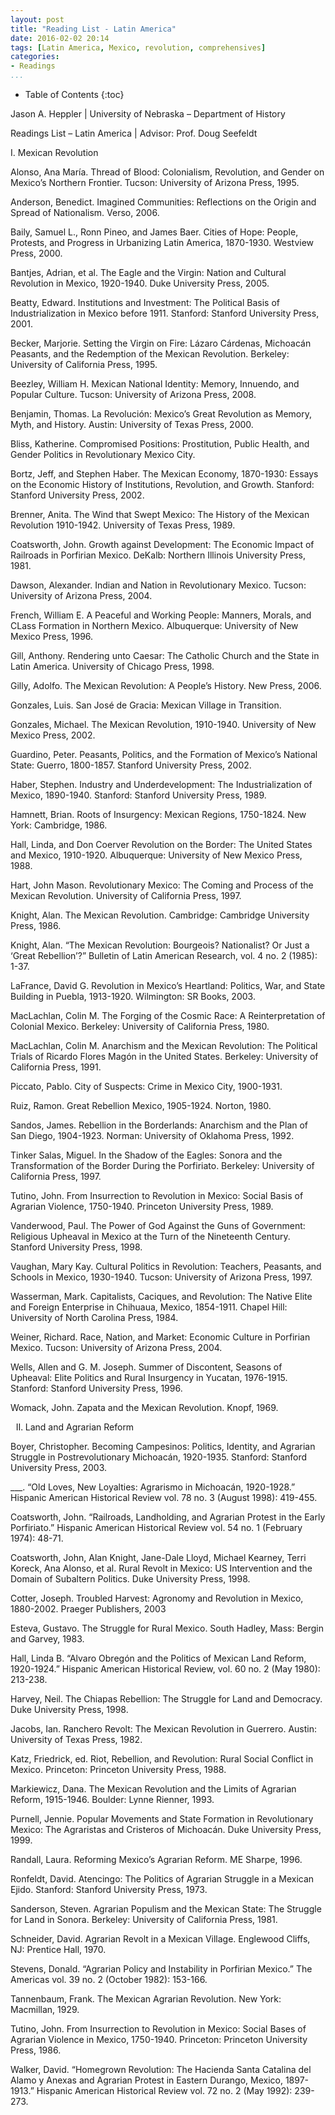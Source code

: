 ```yaml
---
layout: post
title: "Reading List - Latin America"
date: 2016-02-02 20:14
tags: [Latin America, Mexico, revolution, comprehensives]
categories:
- Readings
...
```


* Table of Contents
{:toc}

Jason A. Heppler | University of Nebraska -- Department of History

Readings List -- Latin America | Advisor: Prof. Doug Seefeldt

I. Mexican Revolution

Alonso, Ana María. Thread of Blood: Colonialism, Revolution, and Gender on Mexico's Northern Frontier. Tucson: University of Arizona Press, 1995.

Anderson, Benedict. Imagined Communities: Reflections on the Origin and Spread of Nationalism. Verso, 2006.

Baily, Samuel L., Ronn Pineo, and James Baer. Cities of Hope: People, Protests, and Progress in Urbanizing Latin America, 1870-1930. Westview Press, 2000.

Bantjes, Adrian, et al. The Eagle and the Virgin: Nation and Cultural Revolution in Mexico, 1920-1940. Duke University Press, 2005.

Beatty, Edward. Institutions and Investment: The Political Basis of Industrialization in Mexico before 1911. Stanford: Stanford University Press, 2001.

Becker, Marjorie. Setting the Virgin on Fire: Lázaro Cárdenas, Michoacán Peasants, and the Redemption of the Mexican Revolution. Berkeley: University of California Press, 1995.

Beezley, William H. Mexican National Identity: Memory, Innuendo, and Popular Culture. Tucson: University of Arizona Press, 2008.

Benjamin, Thomas. La Revolución: Mexico's Great Revolution as Memory, Myth, and History. Austin: University of Texas Press, 2000.

Bliss, Katherine. Compromised Positions: Prostitution, Public Health, and Gender Politics in Revolutionary Mexico City.

Bortz, Jeff, and Stephen Haber. The Mexican Economy, 1870-1930: Essays on the Economic History of Institutions, Revolution, and Growth. Stanford: Stanford University Press, 2002.

Brenner, Anita. The Wind that Swept Mexico: The History of the Mexican Revolution 1910-1942. University of Texas Press, 1989.

Coatsworth, John. Growth against Development: The Economic Impact of Railroads in Porfirian Mexico. DeKalb: Northern Illinois University Press, 1981.

Dawson, Alexander. Indian and Nation in Revolutionary Mexico. Tucson: University of Arizona Press, 2004.

French, William E. A Peaceful and Working People: Manners, Morals, and CLass Formation in Northern Mexico. Albuquerque: University of New Mexico Press, 1996.

Gill, Anthony. Rendering unto Caesar: The Catholic Church and the State in Latin America. University of Chicago Press, 1998.

Gilly, Adolfo. The Mexican Revolution: A People's History. New Press, 2006.

Gonzales, Luis. San José de Gracia: Mexican Village in Transition.

Gonzales, Michael. The Mexican Revolution, 1910-1940. University of New Mexico Press, 2002.

Guardino, Peter. Peasants, Politics, and the Formation of Mexico's National State: Guerro, 1800-1857. Stanford University Press, 2002.

Haber, Stephen. Industry and Underdevelopment: The Industrialization of Mexico, 1890-1940. Stanford: Stanford University Press, 1989.

Hamnett, Brian. Roots of Insurgency: Mexican Regions, 1750-1824. New York: Cambridge, 1986.

Hall, Linda, and Don Coerver Revolution on the Border: The United States and Mexico, 1910-1920. Albuquerque: University of New Mexico Press, 1988.

Hart, John Mason. Revolutionary Mexico: The Coming and Process of the Mexican Revolution. University of California Press, 1997.

Knight, Alan. The Mexican Revolution. Cambridge: Cambridge University Press, 1986.

Knight, Alan. "The Mexican Revolution: Bourgeois? Nationalist? Or Just a 'Great Rebellion'?" Bulletin of Latin American Research, vol. 4 no. 2 (1985): 1-37.

LaFrance, David G. Revolution in Mexico's Heartland: Politics, War, and State Building in Puebla, 1913-1920. Wilmington: SR Books, 2003.

MacLachlan, Colin M. The Forging of the Cosmic Race: A Reinterpretation of Colonial Mexico. Berkeley: University of California Press, 1980.

MacLachlan, Colin M. Anarchism and the Mexican Revolution: The Political Trials of Ricardo Flores Magón in the United States. Berkeley: University of California Press, 1991.

Piccato, Pablo. City of Suspects: Crime in Mexico City, 1900-1931.

Ruiz, Ramon. Great Rebellion Mexico, 1905-1924. Norton, 1980.

Sandos, James. Rebellion in the Borderlands: Anarchism and the Plan of San Diego, 1904-1923. Norman: University of Oklahoma Press, 1992.

Tinker Salas, Miguel. In the Shadow of the Eagles: Sonora and the Transformation of the Border During the Porfiriato. Berkeley: University of California Press, 1997.

Tutino, John. From Insurrection to Revolution in Mexico: Social Basis of Agrarian Violence, 1750-1940. Princeton University Press, 1989.

Vanderwood, Paul. The Power of God Against the Guns of Government: Religious Upheaval in Mexico at the Turn of the Nineteenth Century. Stanford University Press, 1998.

Vaughan, Mary Kay. Cultural Politics in Revolution: Teachers, Peasants, and Schools in Mexico, 1930-1940. Tucson: University of Arizona Press, 1997.

Wasserman, Mark. Capitalists, Caciques, and Revolution: The Native Elite and Foreign Enterprise in Chihuaua, Mexico, 1854-1911. Chapel Hill: University of North Carolina Press, 1984.

Weiner, Richard. Race, Nation, and Market: Economic Culture in Porfirian Mexico. Tucson: University of Arizona Press, 2004.

Wells, Allen and G. M. Joseph. Summer of Discontent, Seasons of Upheaval: Elite Politics and Rural Insurgency in Yucatan, 1976-1915. Stanford: Stanford University Press, 1996.

Womack, John. Zapata and the Mexican Revolution. Knopf, 1969.

II. Land and Agrarian Reform

Boyer, Christopher. Becoming Campesinos: Politics, Identity, and Agrarian Struggle in Postrevolutionary Michoacán, 1920-1935. Stanford: Stanford University Press, 2003.

___. "Old Loves, New Loyalties: Agrarismo in Michoacán, 1920-1928." Hispanic American Historical Review vol. 78 no. 3 (August 1998): 419-455.

Coatsworth, John. "Railroads, Landholding, and Agrarian Protest in the Early Porfiriato." Hispanic American Historical Review vol. 54 no. 1 (February 1974): 48-71.

Coatsworth, John, Alan Knight, Jane-Dale Lloyd, Michael Kearney, Terri Koreck, Ana Alonso, et al. Rural Revolt in Mexico: US Intervention and the Domain of Subaltern Politics. Duke University Press, 1998.

Cotter, Joseph. Troubled Harvest: Agronomy and Revolution in Mexico, 1880-2002. Praeger Publishers, 2003

Esteva, Gustavo. The Struggle for Rural Mexico. South Hadley, Mass: Bergin and Garvey, 1983.

Hall, Linda B. "Alvaro Obregón and the Politics of Mexican Land Reform, 1920-1924." Hispanic American Historical Review, vol. 60 no. 2 (May 1980): 213-238.

Harvey, Neil. The Chiapas Rebellion: The Struggle for Land and Democracy. Duke University Press, 1998.

Jacobs, Ian. Ranchero Revolt: The Mexican Revolution in Guerrero. Austin: University of Texas Press, 1982.

Katz, Friedrick, ed. Riot, Rebellion, and Revolution: Rural Social Conflict in Mexico. Princeton: Princeton University Press, 1988.

Markiewicz, Dana. The Mexican Revolution and the Limits of Agrarian Reform, 1915-1946. Boulder: Lynne Rienner, 1993.

Purnell, Jennie. Popular Movements and State Formation in Revolutionary Mexico: The Agraristas and Cristeros of Michoacán. Duke University Press, 1999.

Randall, Laura. Reforming Mexico's Agrarian Reform. ME Sharpe, 1996.

Ronfeldt, David. Atencingo: The Politics of Agrarian Struggle in a Mexican Ejido. Stanford: Stanford University Press, 1973.

Sanderson, Steven. Agrarian Populism and the Mexican State: The Struggle for Land in Sonora. Berkeley: University of California Press, 1981.

Schneider, David. Agrarian Revolt in a Mexican Village. Englewood Cliffs, NJ: Prentice Hall, 1970.

Stevens, Donald. "Agrarian Policy and Instability in Porfirian Mexico." The Americas vol. 39 no. 2 (October 1982): 153-166.

Tannenbaum, Frank. The Mexican Agrarian Revolution. New York: Macmillan, 1929.

Tutino, John. From Insurrection to Revolution in Mexico: Social Bases of Agrarian Violence in Mexico, 1750-1940. Princeton: Princeton University Press, 1986.

Walker, David. "Homegrown Revolution: The Hacienda Santa Catalina del Alamo y Anexas and Agrarian Protest in Eastern Durango, Mexico, 1897-1913." Hispanic American Historical Review vol. 72 no. 2 (May 1992): 239-273.